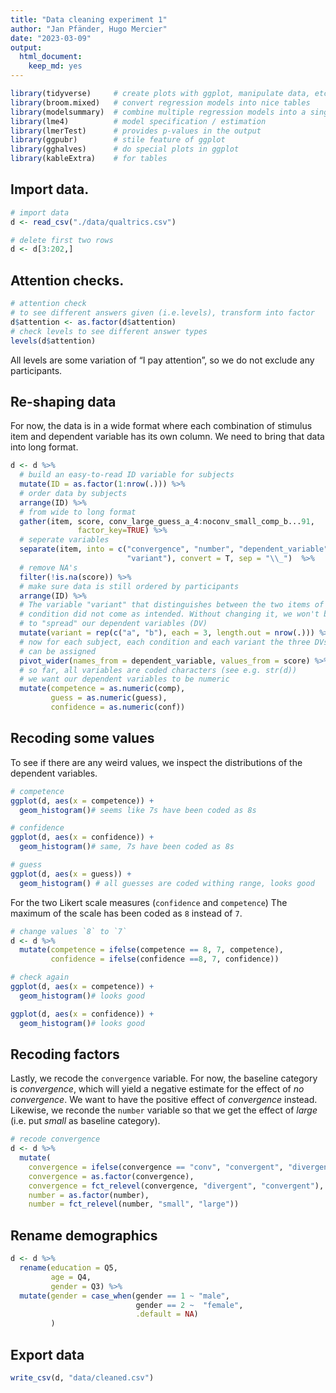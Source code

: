 ```yaml
---
title: "Data cleaning experiment 1"
author: "Jan Pfänder, Hugo Mercier"
date: "2023-03-09"
output: 
  html_document: 
    keep_md: yes
---
```


```r
library(tidyverse)     # create plots with ggplot, manipulate data, etc.
library(broom.mixed)   # convert regression models into nice tables
library(modelsummary)  # combine multiple regression models into a single table
library(lme4)          # model specification / estimation 
library(lmerTest)      # provides p-values in the output
library(ggpubr)        # stile feature of ggplot
library(gghalves)      # do special plots in ggplot
library(kableExtra)    # for tables
```


## Import data.
```r
# import data
d <- read_csv("./data/qualtrics.csv")

# delete first two rows
d <- d[3:202,]
```

## Attention checks. 
```r
# attention check
# to see different answers given (i.e.levels), transform into factor
d$attention <- as.factor(d$attention)
# check levels to see different answer types
levels(d$attention) 
```
All levels are some variation of "I pay attention", so we do not exclude any participants. 

## Re-shaping data

For now, the data is in a wide format where each combination of stimulus item and dependent variable has its own column. We need to bring that data into long format. 

```r
d <- d %>% 
  # build an easy-to-read ID variable for subjects
  mutate(ID = as.factor(1:nrow(.))) %>% 
  # order data by subjects
  arrange(ID) %>% 
  # from wide to long format
  gather(item, score, conv_large_guess_a_4:noconv_small_comp_b...91,
               factor_key=TRUE) %>% 
  # seperate variables 
  separate(item, into = c("convergence", "number", "dependent_variable",
                          "variant"), convert = T, sep = "\\_")  %>% 
  # remove NA's
  filter(!is.na(score)) %>% 
  # make sure data is still ordered by participants
  arrange(ID) %>% 
  # The variable "variant" that distinguishes between the two items of the same
  # condition did not come as intended. Without changing it, we won't be able
  # to "spread" our dependent variables (DV)
  mutate(variant = rep(c("a", "b"), each = 3, length.out = nrow(.))) %>% 
  # now for each subject, each condition and each variant the three DVs
  # can be assigned
  pivot_wider(names_from = dependent_variable, values_from = score) %>% 
  # so far, all variables are coded characters (see e.g. str(d))
  # we want our dependent variables to be numeric
  mutate(competence = as.numeric(comp),
         guess = as.numeric(guess), 
         confidence = as.numeric(conf))
```

## Recoding some values

To see if there are any weird values, we inspect the distributions of the dependent variables.
```r
# competence
ggplot(d, aes(x = competence)) +
  geom_histogram()# seems like 7s have been coded as 8s

# confidence
ggplot(d, aes(x = confidence)) +
  geom_histogram()# same, 7s have been coded as 8s

# guess
ggplot(d, aes(x = guess)) +
  geom_histogram() # all guesses are coded withing range, looks good
```

For the two Likert scale measures (`confidence` and `competence`) The maximum of the scale has been coded as `8` instead of `7`. 

```r
# change values `8` to `7`
d <- d %>% 
  mutate(competence = ifelse(competence == 8, 7, competence), 
         confidence = ifelse(confidence ==8, 7, confidence))

# check again
ggplot(d, aes(x = competence)) +
  geom_histogram()# looks good

ggplot(d, aes(x = confidence)) +
  geom_histogram()# looks good
```

## Recoding factors

Lastly, we recode the `convergence` variable. For now, the baseline category is _convergence_, which will yield a negative estimate for the effect of _no convergence_. We want to have the positive effect of _convergence_ instead. Likewise, we reconde the `number` variable so that we get the effect of _large_ (i.e. put _small_ as baseline category). 

```r
# recode convergence
d <- d %>%
  mutate(
    convergence = ifelse(convergence == "conv", "convergent", "divergent"),
    convergence = as.factor(convergence),
    convergence = fct_relevel(convergence, "divergent", "convergent"),
    number = as.factor(number),
    number = fct_relevel(number, "small", "large"))
```

## Rename demographics

```r
d <- d %>% 
  rename(education = Q5, 
         age = Q4,
         gender = Q3) %>% 
  mutate(gender = case_when(gender == 1 ~ "male", 
                            gender == 2 ~  "female", 
                            .default = NA)
         )
```


## Export data

```r
write_csv(d, "data/cleaned.csv")
```









